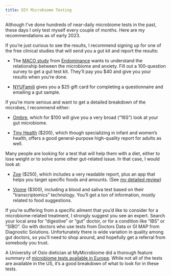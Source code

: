 ```yaml
---
title: DIY Microbiome Testing
---
```


Although I've done hundreds of near-daily microbiome tests in the past, these days I only test myself every couple of months. Here are my recommendations as of early 2023.

If you're just curious to see the results, I recommend signing up for one of the free clinical studies that will send you a gut kit and report the results:

-   The [MACO study](https://www.endominance.com/maco_study/) from [Endominance](https://www.endominance.com/about-us/) wants to understand the relationship between the microbiome and anxiety. Fill out a 100-question survey to get a gut test kit. They'll pay you \$40 and give you your results when you're done.

-   [NYUFamili](http://nyufamili.org/) gives you a \$25 gift card for completing a questionnaire and emailing a gut sample.

If you're more serious and want to get a detailed breakdown of the microbes, I recommend either:

-   [Ombre](https://www.ombrelab.com/), which for \$100 will give you a very broad ("16S") look at your gut microbiome.

-   [Tiny Health](https://www.tinyhealth.com/) (\$200), which though specializing in infant and women's health, offers a good general-purpose high-quality report for adults as well. 

Many people are looking for a test that will help them with a diet, either to lose weight or to solve some other gut-related issue. In that case, I would look at:

-   [Zoe](https://joinzoe.com/) (\$250), which includes a very readable report, plus an app that helps you target specific foods and amounts. (See [my detailed review](https://proto.life/2020/10/let-your-gut-be-your-guide/))

-   [Viome](https://www.viome.com/) (\$300), including a blood and saliva test based on their "transcriptomics" technology. You'll get a ton of information, mostly related to food suggestions. 

If you're suffering from a specific ailment that you'd like to consider for a microbiome-related treatment, I strongly suggest you see an expert. Search your local area for "digestive" or "gut" doctor, or for a condition like "IBS" or "SIBO". Go with doctors who use tests from Doctors Data or GI MAP from Diagnostic Solutions. Unfortunately there is wide variation in quality among gut doctors, so you'll need to shop around, and hopefully get a referral from somebody you trust.

A University of Oslo dietician at MyMicrobiome did a thorough feature summary of [microbiome tests available in Europe](https://www.mymicrobiome.info/en/gut-microbiome-test-kits-2022). While not all of the tests are available in the US, it's a good breakdown of what to look for in these tests.
